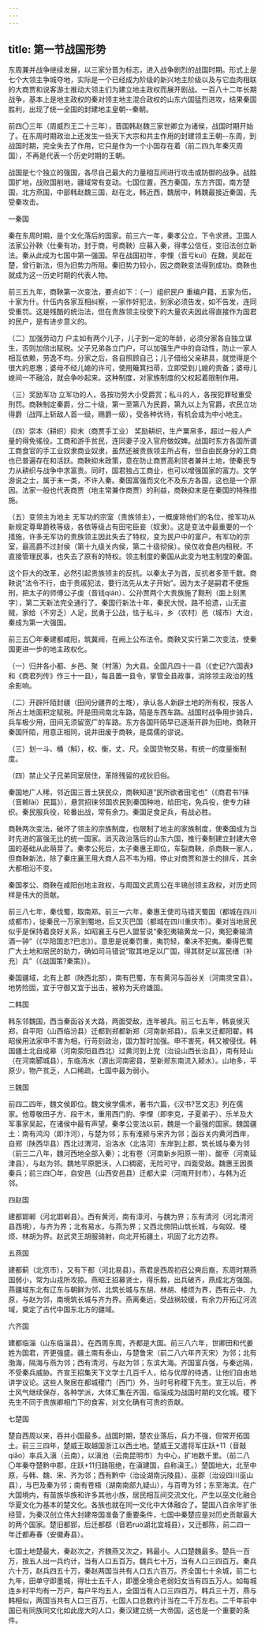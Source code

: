 ```yaml
---
---
---
```

title: 第一节战国形势
---



东周兼并战争继续发展，以三家分晋为标志，进入战争剧烈的战国时期。形式上是七个大领主争城夺地，实际是一个已经成为阶级的新兴地主阶级以及与它血肉相联的大商贾和说客游士推动大领主们为建立地主政权而展开剧战。一百八十二年长期战争，基本上是地主政权的秦对领主地主混合政权的山东六国猛烈进攻，结果秦国胜利，出现了统一全国的封建地主皇朝--秦朝。

前四〇三年（周威烈王二十三年），晋国韩赵魏三家世卿立为诸侯，战国时期开始了。在东周时期政治上还发生一些天下大宗和共主作用的封建领主王朝--东周，到战国时期，完全失去了作用，它只是作为一个小国存在着（前二四九年秦灭周国），不再是代表一个历史时期的王朝。

战国是七个独立的强国，各尽自己最大的力量相互间进行攻击或防御的战争。战胜国扩地，战败国削地，疆域常有变动。七国位置，西方秦国，东方齐国，南方楚国，北方燕国，中部韩赵魏三国，赵在北，韩近西，魏居中，韩魏最接近秦国，先受秦攻击。

一秦国

秦在东周时期，是个文化落后的国家。前三六一年，秦孝公立，下令求贤。卫国人法家公孙鞅（仕秦有功，封于商，号商鞅）应募入秦，得孝公信任，变旧法创立新法。秦从此成为七国中第一强国。早在战国初年，李悝（音亏kuī）在魏，吴起在楚，曾行新法，但为旧势力所阻。秦旧势力较小，因之商鞅变法得到成功。商鞅也就成为这一历史时期的代表人物。

前三五九年，商鞅第一次变法，要点如下：（一）组织民户 重编户籍，五家为伍，十家为什。什伍内各家互相纠察，一家作奸犯法，别家必须告发，如不告发，连同受重罚。这是残酷的统治法，但在贵族领主役使下的大量农夫因此得直接作为国君的民户，是有进步意义的。

（二）加强劳动力 户主如有两个儿子，儿子到一定的年龄，必须分家各自独立谋生，否则加倍出赋税。父子兄弟各立门户，可以加强生产中的自动性，防止一家人相互依赖，劳逸不均。分家之后，各自照顾自己；儿子借给父亲耕具，就觉得是个很大的恩惠；婆母不经儿媳的许可，使用簸箕扫帚，立即受到儿媳的责备；婆母儿媳间一不融洽，就会争吵起来。这种制度，对家族制度的父权起着限制作用。

（三）奖励军功 立军功的人，各按功劳大小受爵赏；私斗的人，各按犯罪轻重受刑罚。商鞅制定秦爵，分二十级，第一至第八为民爵，第九以上为官爵，农民立功得爵（战阵上斩敌人首一级，赐爵一级），受各种优待，有机会成为中小地主。

（四）崇本（耕织）抑末（商贾手工业） 奖励耕织，生产粟帛多，超过一般人产量的得免徭役。工商和游手贫民，连同妻子没入官府做奴婢。战国时东方各国所谓工商食官的手工业奴隶商业奴隶，虽然还被贵族领主所占有，但自由民身分的工商也已普遍存在和活跃。商鞅抑末政策，意在防止商贾高利贷者兼并土地，使秦民专力从耕织与战争中求富贵。同时，国君独占工商业，也可以增强国家的富力。文学游说之士，属于末一类，不许入秦。秦国富强而文化不及东方各国，这也是一个原因。法家一般也代表商贾（地主常兼作商贾）的利益，商鞅抑末是在秦国的特殊措施。

（五）变领主为地主 无军功的宗室（贵族领主），一概废除他们的名位，按军功从新规定尊卑爵秩等级，各依等级占有田宅臣妾（奴隶）。这是变法中最重要的一个措施，许多无军功的贵族领主因此失去了特权，变为民户中的富户。有军功的宗室，最高爵不过封侯（第十九级关内侯，第二十级彻侯）。侯仅收食邑内租税，不直接管理民事，也失去了原有的特权。领主制度的秦国从此变为地主制度的秦国。

这个巨大的改革，必然引起贵族领主的反抗。以秦太子为首，反抗者多至千数。商鞅说“法令不行，由于贵戚犯法，要行法先从太子开始”。因为太子是嗣君不便施刑，把太子的师傅公子虔（音钱qián）、公孙贾两个大贵族施了黥刑（面上刻黑字），第二天新法完全通行了。秦国行新法十年，秦民大悦，路不拾遗，山无盗贼，家给（不穷乏）人足，民勇于公战，怯于私斗，乡（农村）邑（城市）大治，秦成为第一大强国。

前三五〇年秦建都咸阳，筑冀阀，在阙上公布法令。商鞅又实行第二次变法，使秦国更进一步的地主政权化。

（一）归并各小都、乡邑、聚（村落）为大县。全国凡四十一县（《史记?六国表》和《商君列传》作三十一县），每县置一县令，掌管全县政事，消除领主政治的残余影响。

（二）开辟阡陌封疆（田间分疆界的土堆），承认各人新辟土地的所有权，按各人所占土地面积定赋税。阡是田间南北车路，陌是东西车路。战国时战争用步骑兵，兵车极少用，田间无须留宽广的车路。东方各国阡陌早已逐渐开辟为田地，商鞅开秦国阡陌，用意正相同，说井田废于商鞅，是腐儒的谬说。

（三）划一斗、桶（斛），权、衡，丈、尺。全国货物交易，有统一的度量衡制度。

（四）禁止父子兄弟同室居住，革除残留的戎狄旧俗。

秦国地广人稀，邻近国三晋土狭民众，商鞅知道“民所欲者田宅也”（《商君书?徕（音赖lài）民篇》），悬赏招徕邻国农民到秦国种地，给田宅，免兵役，使专力耕织。秦民服兵役，轮番出战，常有余力。秦国足食足兵，有战必胜。

商鞅两次变法，破坏了领主的宗族制度，也限制了地主的家族制度，使秦国成为当时先进的富强无比的统一国家。消灭政治落后的山东六国，推行秦制建立封建大帝国的基础从此萌芽了。秦孝公死后，太子秦惠王即位，车裂商鞅，杀商鞅一家人，但商鞅新法，除了秦庄襄王用大商人吕不韦为相，停止对商贾和游士的排斥，其余大都相沿不变。

秦国孝公、商鞅在咸阳创地主政权，与周国文武周公在丰镐创领主政权，对历史同样是伟大的贡献。

前三八七年，秦伐蜀，取南郑。前三一六年，秦惠王使司马错灭蜀国（都城在四川成都市），徙秦民一万家到蜀地，后又灭巴国（都城在四川重庆市）。秦对当地居民似乎是保持着良好关系，如昭襄王与巴人盟誓说“秦犯夷输黄龙一只，夷犯秦输清酒一钟”（《华阳国志?巴志》）。意思是说秦罚重，夷罚轻，秦决不犯夷。秦得巴蜀广大土地和居民的助力，确如司马错说“取其地足以广国，得其财足以富民缮（补充）兵”（《战国策?秦策》）。

秦国疆域，北有上郡（陕西北部），南有巴蜀，东有黄河与函谷关（河南灵宝县）。地势险固，宜于守御又宜于出击，被称为天府雄国。

二韩国

韩东邻魏国，西当秦函谷关大路，两面受敌，连年被兵。前三七五年，韩哀侯灭郑，自平阳（山西临汾县）迁都到郑都新郑（河南新郑县）。后来又迁都阳翟。韩昭侯用法家申不害为相，行苛刻政治，国力暂时加强。申不害死，韩又被侵伐。韩国疆土北自成皋（河南荥阳县西北）过黄河到上党（治设山西长治县），南有陉山（在河南郾城县），东临洧水（源出河南密县，至新郑东南流入颍水）。山地多，平原少，物产贫乏，人口稀疏，七国中最为弱小。

三魏国

前四二四年，魏文侯即位。魏文侯学儒术，著书六篇，《汉书?艺文志》列在儒家。他尊敬田子方、段干木，重用西门豹、李悝（即李克，子夏弟子）、乐羊及大军事家吴起，在诸侯中最有声望。秦孝公变法以前，魏是一个最强的国家。魏国疆土：南有鸿沟（即汴河），与楚为邻；东有淮颍与宋齐为邻；函谷关内黄河西岸，自郑（陕西华县）西北过渭河，沿洛水（北洛河）东岸到上郡，筑长城与秦为邻（前三二八年，魏河西地全部入秦）；北有卷（河南新乡阳原一带）、酸枣（河南延津县），与赵为邻。魏地平原肥沃，人口稠密，无险可守，四面受敌。魏惠王因畏秦兵；前三四〇年，自安邑（山西安邑县）迁都大梁（河南开封市），与韩为近邻。

四赵国

建都邯郸（河北邯郸县）。西有黄河，南有漳河，与魏为界；东有清河（河北清河县西境），与齐为界；北有易水，与燕为界；又西北傍阴山筑长城，与匈奴、楼烦、林胡为界。赵武灵王胡服骑射，向北开拓疆土，巩固了北方边界。

五燕国

建都蓟（北京市），又有下都（河北易县）。燕君是西周初召公奭后裔，东周时期燕国弱小，常为山戎所攻掠。燕昭王招募贤士，得乐毅，出兵破齐，燕成北方强国。燕疆域东北有辽东与朝鲜为邻，北筑长城与东胡、林胡、楼烦为界，西有云中、九原，与赵为邻，南境筑长城与齐为界。燕离秦远，受战祸较缓，有余力开拓辽河流域，奠定了古代中国东北方的疆域。

六齐国

建都临淄（山东临淄县）。在西周东周，齐都是大国。前三八六年，世卿田和代姜姓为国君，齐更强盛。疆土南有泰山，与楚鲁宋（前二八六年齐灭宋）为邻；北有渤海，隔海与燕为邻；西有清河，与赵为邻；东滨大海。齐国富兵强，与秦远隔，不受秦兵威胁。齐宣王招集天下文学士几百千人，给与优厚的待遇，让他们自由地讲学议论。这些人聚居在都城稷门（西门）外，当时号称稷下先生。宣王以后，养士风气继续保存，各种学派，大体汇集在齐国，临淄成为战国时期的文化城。稷下先生不同于贵族卿相门下的食客，对文化确有可贵的贡献。

七楚国

楚自西周以来，吞并小国最多。战国时期，楚农业落后，兵力不强，但常开拓国土。前三三四年，楚威王取越国浙江以西土地。楚威王又遣将军庄跃+11（音敲qiāo）率兵入滇（云南），以滇池（云南昆明市）为中心，扩地数千里。（前二八〇年秦夺楚黔中郡，庄跃+11归路阻绝，在滇建国，自称滇王。）楚国地大，北至中原，与韩、魏、宋、齐为邻；西有黔中（治设湖南沅陵县）、巫郡（治设四川巫山县），与巴及秦为邻；南有苍梧（湖南南部九疑山），与百粤为邻；东至海滨。在广大国境内，有苗族华族和许多其他小族，居民相互间交流文化，产生以巫文化融合华夏文化为基本的楚文化。各族也就在同一文化中大体融合了。楚国八百余年扩张经营，为秦汉创立伟大封建帝国准备了重要条件，七国中秦楚应是对历史贡献最大的两个国家。楚旧都郢，后迁都鄀（音若ruò湖北宜城县），又迁都陈，前二四一年迁都寿春（安徽寿县）。

七国土地楚最大，秦赵次之，齐魏燕又次之，韩最小。人口楚魏最多。楚兵一百万，按五人出一兵约计，当有人口五百万。魏兵七十万，当有人口三四百万。秦兵六十万，赵兵四五十万，秦赵两国当共有人口五六百万。齐全国七十余城，前二七九年，田单守即墨城，得壮士五千人，即墨全境合老弱妇女当有四五万人。如每城连乡村平均有一万户，每户平均五人，全国当有人口三四百万。韩兵三十万，燕与韩相似，两国当共有人口三百万，七国人口总数约计当在二千万左右。二千年前中国已有同族同文化如此庞大的人口，秦汉建立统一大帝国，这也是一个重要的条件。